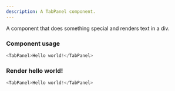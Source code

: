 ```yaml
---
description: A TabPanel component.
---
```



A component that does something special and renders text in a div.

### Component usage
```js
<TabPanel>Hello world!</TabPanel>
```

### Render hello world!

```js live
<TabPanel>Hello world!</TabPanel>
```
